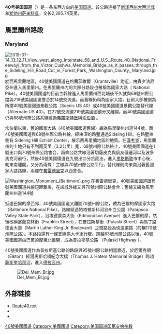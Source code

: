 '''40号美国国道'''（{{lang-en|U.S. Route 40}}）是一条东西方向的[[美国国道|美国国道]]。该公路连接了[[新泽西州|新泽西州]][[大西洋城|大西洋城]]和[[犹他州|犹他州]][[薩米特縣_(猶他州)|萨米特县]]，全长2,285.74英里。
== 馬里蘭州路段==
===Maryland===

[[File:2019-07-14_13_12_11_View_west_along_Interstate_68_and_U.S._Route_40_(National_Freeway)_from_the_Victor_Cushwa_Memorial_Bridge_as_it_passes_through_the_Sideling_Hill_Road_Cut_in_Forest_Park,_Washington_County,_Maryland.jpg|thumb]]
於西馬里蘭地區，40號美國國道在格蘭茨維爾（Grantsville）附近，由賓夕法尼亞州進入馬里蘭州。在馬里蘭州內的大部分路段也被稱為國家大路（ National Pike）。40號美國國道的目前主幹線進入馬里蘭州西北端後不久就與68號州際公路與219號美國國道會合於14號交流道，而舊線仍稱為國家大路，目前大部被劃為所謂40號美國國道景觀公路（Scenic US 40）或40號美國國道景觀公路替代線（Alternate US 40）。在22號交流道219號美國國道分叉離開，而40號美國國道仍與68號州際公路共線經過[[弗羅斯特堡_(馬里蘭州)|弗羅斯特堡]]與[[坎伯蘭_(馬里蘭州)|坎伯蘭]] 。

坎伯蘭以東，舊的國家大路（40號美國國道舊線）編為馬里蘭州州道144號。而40號美國國道與68號州際公路共線，經由{{convert|340|ft|m|adj=on}}深的路塹通過Sideling Hill。在路塹東側有 Sideling Hill Exhibit Center，展示西馬里蘭地區的地質。在[[汉考克_(马里兰州)|漢考克]]，馬里蘭州的土地只有不到兩英里（3.2公里）寬，68號州際公路終止，40號美國國道在1號出口與70號州際公路會合，兩條公路共線沿著切薩皮克與俄亥俄運河以及波多馬克河前行，然後40號美國國道在九號出口分岔而出，進入[[黑格斯敦_(馬里蘭州)|黑格斯敦]]市中心後，朝東南離開，又分為兩條：主線與70號州際公路平行，替代線則向東南沿著舊國家大路路線，兩線在[[弗雷德里克_(马里兰州)|弗雷德里克]]以西會合。

[[File:Washington_Monument_(Baltimore).png|thumb]]
在弗雷德里克，40號美國國道跟15號美國國道共線短距離後，在該城外緣又與70號州際公路會合；舊線又編為馬里蘭州州道144號

抵達巴爾的摩西郊，40號美國國道又離開70號州際公路，成為巴爾的摩國家大路 （Baltimore National Pike）。路線經過帕塔普斯科河谷州立公園（Patapsco Valley State Park），沿埃德蒙森大街（Edmondson Avenue）進入巴爾的摩，然後改稱富蘭克林街（Franklin Street），在普拉斯基街（Pulaski Street）與馬丁路德金大道（Martin Luther King Jr. Boulevard）之間路段為快速道路（前稱170號州際公路）。本路段還有一條支線供大卡車行駛。跨越83號州際公路以後，40號美國國道由巴爾的摩東北離開，成為普拉斯基公路 （Pulaski Highway ）。

40號美國國道作為普拉斯基公路的路段與95號州際公路相當靠近，於厄爾克頓（Elkton）經湯馬斯哈頓紀念大橋（Thomas J. Hatem Memorial Bridge）跨越[[薩斯奎哈納河|薩斯奎哈那河]]，進入[[德拉瓦州|德拉瓦州]]。

[[File:Del_Mem_Br.jpg|thumb]]


== 外部链接 ==
{{Commons category|U.S. Route 40}}
* [http://www.route40.net/ Route40.net]{{Wayback|url=http://www.route40.net/ |date=20201107074837 }}
* {{cite web |last=Droz |first=Robert V. |title=U.S. Highways from U.S. 1 to (U.S. 830) |year=2006 |url=http://www.us-highways.com |accessdate=2007-05-20 |deadurl=yes |archiveurl=https://web.archive.org/web/20151105234108/http://www.us-highways.com/ |archivedate=2015-11-05 }}
* {{cite book | last = Schlereth | first = Thomas J. | title = US 40: A roadscape of the American experience | publisher = Indiana Historical Society | year = 1985}}

{{美国国道}}
{{Authority control}}

[[Category:40號美國國道|]]
[[Category:美國國道|Category:美國國道]]
[[Category:美国国道印第安纳州段|Category:美国国道印第安纳州段]]